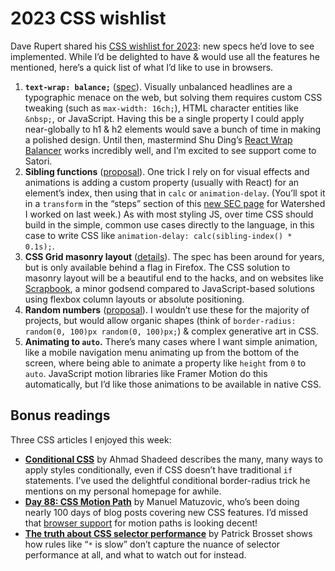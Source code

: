 # 2023 CSS wishlist

Dave Rupert shared his [CSS wishlist for 2023](https://daverupert.com/2023/01/css-wishlist-2023/): new specs he’d love to see implemented. While I’d be delighted to have & would use all the features he mentioned, here’s a quick list of what I’d like to use in browsers.

1. **`text-wrap: balance;`** ([spec](https://drafts.csswg.org/css-text-4/#text-wrap)). Visually unbalanced headlines are a typographic menace on the web, but solving them requires custom CSS tweaking (such as `max-width: 16ch;`), HTML character entities like `&nbsp;`, or JavaScript. Having this be a single property I could apply near-globally to h1 & h2 elements would save a bunch of time in making a polished design. Until then, mastermind Shu Ding’s [React Wrap Balancer](https://react-wrap-balancer.vercel.app/) works incredibly well, and I’m excited to see support come to Satori.
2. **Sibling functions** ([proposal](https://github.com/w3c/csswg-drafts/issues/4559)). One trick I rely on for visual effects and animations is adding a custom property (usually with React) for an element’s index, then using that in `calc` or `animation-delay`. (You’ll spot it in a `transform` in the “steps” section of this [new SEC page](https://watershed.com/solutions/sec) for Watershed I worked on last week.) As with most styling JS, over time CSS should build in the simple, common use cases directly to the language, in this case to write CSS like `animation-delay: calc(sibling-index() * 0.1s);`.
3. **CSS Grid masonry layout** ([details](https://developer.mozilla.org/en-US/docs/Web/CSS/CSS_Grid_Layout/Masonry_Layout)). The spec has been around for years, but is only available behind a flag in Firefox. The CSS solution to masonry layout will be a beautiful end to the hacks, and on websites like [Scrapbook](https://scrapbook.hackclub.com), a minor godsend compared to JavaScript-based solutions using flexbox column layouts or absolute positioning.
4. **Random numbers** ([proposal](https://github.com/w3c/csswg-drafts/issues/2826#issuecomment-1204305712)). I wouldn’t use these for the majority of projects, but would allow organic shapes (think of `border-radius: random(0, 100)px random(0, 100)px;`) & complex generative art in CSS.
5. **Animating to `auto`.** There’s many cases where I want simple animation, like a mobile navigation menu animating up from the bottom of the screen, where being able to animate a property like `height` from `0` to `auto`. JavaScript motion libraries like Framer Motion do this automatically, but I’d like those animations to be available in native CSS.

## Bonus readings

Three CSS articles I enjoyed this week:

- **[Conditional CSS](https://ishadeed.com/article/conditional-css/)** by Ahmad Shadeed describes the many, many ways to apply styles conditionally, even if CSS doesn’t have traditional `if` statements. I’ve used the delightful conditional border-radius trick he mentions on my personal homepage for awhile.
- **[Day 88: CSS Motion Path](https://www.matuzo.at/blog/2023/100daysof-day88/)** by Manuel Matuzovic, who’s been doing nearly 100 days of blog posts covering new CSS features. I’d missed that [browser support](https://caniuse.com/css-motion-paths) for motion paths is looking decent!
- **[The truth about CSS selector performance](https://blogs.windows.com/msedgedev/2023/01/17/the-truth-about-css-selector-performance/)** by Patrick Brosset shows how rules like “`*` is slow” don’t capture the nuance of selector performance at all, and what to watch out for instead.
